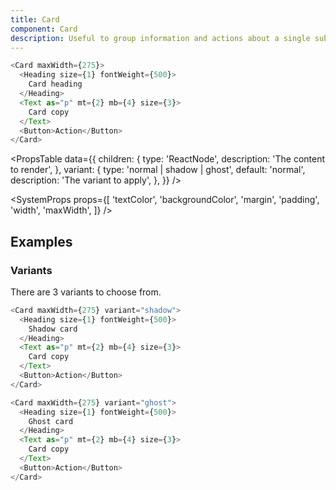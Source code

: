 ```yaml
---
title: Card
component: Card
description: Useful to group information and actions about a single subject.
---
```


```js live
<Card maxWidth={275}>
  <Heading size={1} fontWeight={500}>
    Card heading
  </Heading>
  <Text as="p" mt={2} mb={4} size={3}>
    Card copy
  </Text>
  <Button>Action</Button>
</Card>
```

<PropsTable
  data={{
    children: {
      type: 'ReactNode',
      description: 'The content to render',
    },
    variant: {
      type: 'normal | shadow | ghost',
      default: 'normal',
      description: 'The variant to apply',
    },
  }}
/>

<SystemProps
  props={[
    'textColor',
    'backgroundColor',
    'margin',
    'padding',
    'width',
    'maxWidth',
  ]}
/>

## Examples

### Variants

There are 3 variants to choose from.

```js live
<Card maxWidth={275} variant="shadow">
  <Heading size={1} fontWeight={500}>
    Shadow card
  </Heading>
  <Text as="p" mt={2} mb={4} size={3}>
    Card copy
  </Text>
  <Button>Action</Button>
</Card>
```

```js live
<Card maxWidth={275} variant="ghost">
  <Heading size={1} fontWeight={500}>
    Ghost card
  </Heading>
  <Text as="p" mt={2} mb={4} size={3}>
    Card copy
  </Text>
  <Button>Action</Button>
</Card>
```
